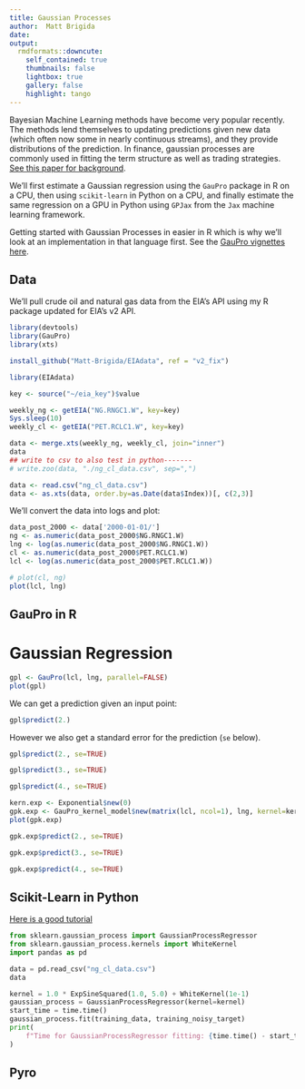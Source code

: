 ```yaml
---
title: Gaussian Processes
author:  Matt Brigida 
date: 
output:
  rmdformats::downcute:
    self_contained: true
    thumbnails: false
    lightbox: true
    gallery: false
    highlight: tango
---
```


Bayesian Machine Learning methods have become very popular recently. The methods lend themselves to updating predictions given new data (which often now some in nearly continuous streams), and they provide distributions of the prediction. In finance, gaussian processes are commonly used in fitting the term structure as well as trading strategies.  [See this paper for background](https://arxiv.org/abs/1903.04841).

We'll first estimate a Gaussian regression using the `GauPro` package in R on a CPU, then using `scikit-learn` in Python on a CPU, and finally estimate the same regression on a GPU in Python using `GPJax` from the `Jax` machine learning framework.

Getting started with Gaussian Processes in easier in R which is why we'll look at an implementation in that language first. See the [GauPro vignettes here](https://cran.r-project.org/package=GauPro).

## Data 

We'll pull crude oil and natural gas data from the EIA's API using my R package updated for EIA's v2 API.

```r
library(devtools)
library(GauPro)
library(xts)
```


```r
install_github("Matt-Brigida/EIAdata", ref = "v2_fix")

library(EIAdata)

key <- source("~/eia_key")$value

weekly_ng <- getEIA("NG.RNGC1.W", key=key)
Sys.sleep(10)
weekly_cl <- getEIA("PET.RCLC1.W", key=key)

data <- merge.xts(weekly_ng, weekly_cl, join="inner")
data
## write to csv to also test in python-------
# write.zoo(data, "./ng_cl_data.csv", sep=",")
```

```r
data <- read.csv("ng_cl_data.csv")
data <- as.xts(data, order.by=as.Date(data$Index))[, c(2,3)]
```

We'll convert the data into logs and plot:

```r
data_post_2000 <- data['2000-01-01/']
ng <- as.numeric(data_post_2000$NG.RNGC1.W)
lng <- log(as.numeric(data_post_2000$NG.RNGC1.W))
cl <- as.numeric(data_post_2000$PET.RCLC1.W)
lcl <- log(as.numeric(data_post_2000$PET.RCLC1.W))

# plot(cl, ng)
plot(lcl, lng)
```

## GauPro in R

<!---
## levels------

gp <- GauPro(as.numeric(data$NG.RNGC1.W), as.numeric(data$PET.RCLC1.W), parallel=FALSE)

gp$predict(5.33)
gp$predict(3.33)
gp$predict(2.33)
gp$predict(1.33)

plot(gp)

## try exponential kernel-----
kern.exp <- Exponential$new(0)
gpk.exp <- GauPro_kernel_model$new(matrix(as.numeric(data$NG.RNGC1.W), ncol=1), as.numeric(data$PET.RCLC1.W), kernel=kern.exp, parallel=FALSE)
plot(gpk.exp)

gpk.exp$predict(2.33)
-->


# Gaussian Regression

```r
gpl <- GauPro(lcl, lng, parallel=FALSE)
plot(gpl)
```
We can get a prediction given an input point:

```r
gpl$predict(2.)
```

However we also get a standard error for the prediction (`se` below).

```r
gpl$predict(2., se=TRUE)
```

```r
gpl$predict(3., se=TRUE)
```
```r
gpl$predict(4., se=TRUE)
```

```r
kern.exp <- Exponential$new(0)
gpk.exp <- GauPro_kernel_model$new(matrix(lcl, ncol=1), lng, kernel=kern.exp, parallel=FALSE)
plot(gpk.exp)
```


```r
gpk.exp$predict(2., se=TRUE)
```
```r
gpk.exp$predict(3., se=TRUE)
```
```r
gpk.exp$predict(4., se=TRUE)
```


## Scikit-Learn in Python

[Here is a good tutorial](https://scikit-learn.org/stable/auto_examples/gaussian_process/plot_compare_gpr_krr.html)

```python
from sklearn.gaussian_process import GaussianProcessRegressor
from sklearn.gaussian_process.kernels import WhiteKernel
import pandas as pd
```

```python
data = pd.read_csv("ng_cl_data.csv")
data
```

```python
kernel = 1.0 * ExpSineSquared(1.0, 5.0) + WhiteKernel(1e-1)
gaussian_process = GaussianProcessRegressor(kernel=kernel)
start_time = time.time()
gaussian_process.fit(training_data, training_noisy_target)
print(
    f"Time for GaussianProcessRegressor fitting: {time.time() - start_time:.3f} seconds"
)

```


## Pyro
